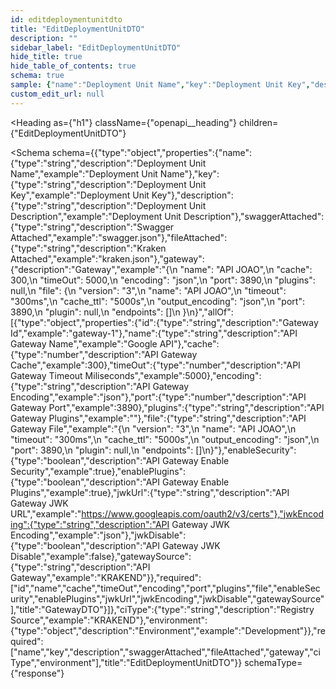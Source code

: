 ```yaml
---
id: editdeploymentunitdto
title: "EditDeploymentUnitDTO"
description: ""
sidebar_label: "EditDeploymentUnitDTO"
hide_title: true
hide_table_of_contents: true
schema: true
sample: {"name":"Deployment Unit Name","key":"Deployment Unit Key","description":"Deployment Unit Description","swaggerAttached":"swagger.json","fileAttached":"kraken.json","gateway":"{\n  \"name\": \"API JOAO\",\n  \"cache\": 300,\n  \"timeOut\": 5000,\n  \"encoding\": \"json\",\n  \"port\": 3890,\n  \"plugins\": null,\n  \"file\": {\n    \"version\": \"3\",\n    \"name\": \"API JOAO\",\n    \"timeout\": \"300ms\",\n    \"cache_ttl\": \"5000s\",\n    \"output_encoding\": \"json\",\n    \"port\": 3890,\n    \"plugin\": null,\n    \"endpoints\": []\n  }\n}","ciType":"KRAKEND","environment":"Development"}
custom_edit_url: null
---
```



<Heading
  as={"h1"}
  className={"openapi__heading"}
  children={"EditDeploymentUnitDTO"}
>
</Heading>





<Schema
  schema={{"type":"object","properties":{"name":{"type":"string","description":"Deployment Unit Name","example":"Deployment Unit Name"},"key":{"type":"string","description":"Deployment Unit Key","example":"Deployment Unit Key"},"description":{"type":"string","description":"Deployment Unit Description","example":"Deployment Unit Description"},"swaggerAttached":{"type":"string","description":"Swagger Attached","example":"swagger.json"},"fileAttached":{"type":"string","description":"Kraken Attached","example":"kraken.json"},"gateway":{"description":"Gateway","example":"{\n  \"name\": \"API JOAO\",\n  \"cache\": 300,\n  \"timeOut\": 5000,\n  \"encoding\": \"json\",\n  \"port\": 3890,\n  \"plugins\": null,\n  \"file\": {\n    \"version\": \"3\",\n    \"name\": \"API JOAO\",\n    \"timeout\": \"300ms\",\n    \"cache_ttl\": \"5000s\",\n    \"output_encoding\": \"json\",\n    \"port\": 3890,\n    \"plugin\": null,\n    \"endpoints\": []\n  }\n}","allOf":[{"type":"object","properties":{"id":{"type":"string","description":"Gateway Id","example":"gateway-1"},"name":{"type":"string","description":"API Gateway Name","example":"Google API"},"cache":{"type":"number","description":"API Gateway Cache","example":300},"timeOut":{"type":"number","description":"API Gateway Timeout Miliseconds","example":5000},"encoding":{"type":"string","description":"API Gateway Encoding","example":"json"},"port":{"type":"number","description":"API Gateway Port","example":3890},"plugins":{"type":"string","description":"API Gateway Plugins","example":""},"file":{"type":"string","description":"API Gateway File","example":"{\n  \"version\": \"3\",\n  \"name\": \"API JOAO\",\n  \"timeout\": \"300ms\",\n  \"cache_ttl\": \"5000s\",\n  \"output_encoding\": \"json\",\n  \"port\": 3890,\n  \"plugin\": null,\n  \"endpoints\": []\n}"},"enableSecurity":{"type":"boolean","description":"API Gateway Enable Security","example":true},"enablePlugins":{"type":"boolean","description":"API Gateway Enable Plugins","example":true},"jwkUrl":{"type":"string","description":"API Gateway JWK URL","example":"https://www.googleapis.com/oauth2/v3/certs"},"jwkEncoding":{"type":"string","description":"API Gateway JWK Encoding","example":"json"},"jwkDisable":{"type":"boolean","description":"API Gateway JWK Disable","example":false},"gatewaySource":{"type":"string","description":"API Gateway","example":"KRAKEND"}},"required":["id","name","cache","timeOut","encoding","port","plugins","file","enableSecurity","enablePlugins","jwkUrl","jwkEncoding","jwkDisable","gatewaySource"],"title":"GatewayDTO"}]},"ciType":{"type":"string","description":"Registry Source","example":"KRAKEND"},"environment":{"type":"object","description":"Environment","example":"Development"}},"required":["name","key","description","swaggerAttached","fileAttached","gateway","ciType","environment"],"title":"EditDeploymentUnitDTO"}}
  schemaType={"response"}
>
  
</Schema>
            